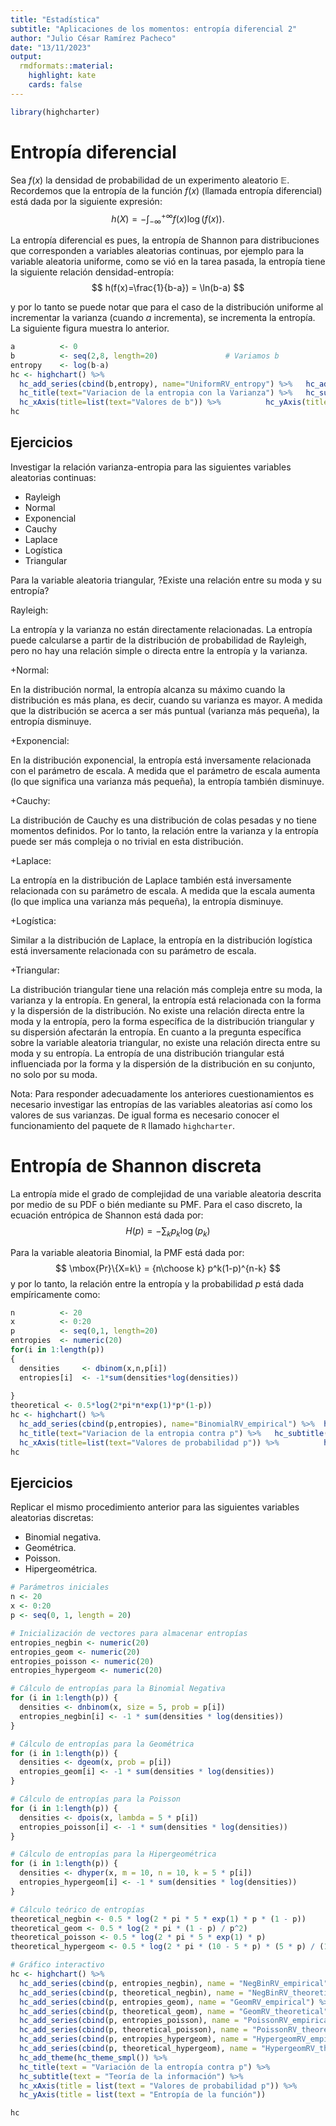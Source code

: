 ---
title: "Estadística"
subtitle: "Aplicaciones de los momentos: entropía diferencial 2"
author: "Julio César Ramírez Pacheco"
date: "13/11/2023"
output:
  rmdformats::material:
    highlight: kate
    cards: false
---


```{r knitr_init, echo=FALSE, message=FALSE, warning=FALSE}
library(highcharter)
```



# Entropía diferencial

Sea $f(x)$ la densidad de probabilidad de un experimento aleatorio $\mathbb{E}$. Recordemos que la entropía de la función $f(x)$ (llamada entropía diferencial) está dada por la siguiente expresión:
$$
h(X) = -\int_{-\infty}^{+\infty}{f(x)\log(f(x))}.
$$

La entropía diferencial es pues, la entropía de Shannon para distribuciones que corresponden a variables aleatorias continuas, por ejemplo para la variable aleatoria uniforme, como se vió en la tarea pasada, la entropía tiene la siguiente relación densidad-entropía:
$$
h(f(x)=\frac{1}{b-a}) = \ln(b-a)
$$

y por lo tanto se puede notar que para el caso de la distribución uniforme al incrementar la varianza (cuando $a$ incrementa), se incrementa la entropía. La siguiente figura muestra lo anterior.

```{r eval=TRUE}
a          <- 0
b          <- seq(2,8, length=20)               # Variamos b
entropy    <- log(b-a) 
hc <- highchart() %>% 
  hc_add_series(cbind(b,entropy), name="UniformRV_entropy") %>%   hc_add_theme(hc_theme_smpl()) %>% 
  hc_title(text="Variacion de la entropia con la Varianza") %>%   hc_subtitle(text="Teoria de la informacion") %>%
  hc_xAxis(title=list(text="Valores de b")) %>%          hc_yAxis(title=list(text="Entropia de la funcion"))
hc

```

## Ejercicios

Investigar la relación varianza-entropia para las siguientes variables aleatorias continuas:

- Rayleigh
- Normal
- Exponencial
- Cauchy
- Laplace
- Logística
- Triangular

Para la variable aleatoria triangular, ?Existe una relación entre su moda y su entropía?


Rayleigh:

La entropía y la varianza no están directamente relacionadas. La entropía puede calcularse a partir de la distribución de probabilidad de Rayleigh, pero no hay una relación simple o directa entre la entropía y la varianza.

+Normal:

En la distribución normal, la entropía alcanza su máximo cuando la distribución es más plana, es decir, cuando su varianza es mayor. A medida que la distribución se acerca a ser más puntual (varianza más pequeña), la entropía disminuye.

+Exponencial:

En la distribución exponencial, la entropía está inversamente relacionada con el parámetro de escala. A medida que el parámetro de escala aumenta (lo que significa una varianza más pequeña), la entropía también disminuye.

+Cauchy:

La distribución de Cauchy es una distribución de colas pesadas y no tiene momentos definidos. Por lo tanto, la relación entre la varianza y la entropía puede ser más compleja o no trivial en esta distribución.

+Laplace:

La entropía en la distribución de Laplace también está inversamente relacionada con su parámetro de escala. A medida que la escala aumenta (lo que implica una varianza más pequeña), la entropía disminuye.

+Logística:

Similar a la distribución de Laplace, la entropía en la distribución logística está inversamente relacionada con su parámetro de escala.

+Triangular:

La distribución triangular tiene una relación más compleja entre su moda, la varianza y la entropía. En general, la entropía está relacionada con la forma y la dispersión de la distribución. No existe una relación directa entre la moda y la entropía, pero la forma específica de la distribución triangular y su dispersión afectarán la entropía.
En cuanto a la pregunta específica sobre la variable aleatoria triangular, no existe una relación directa entre su moda y su entropía. La entropía de una distribución triangular está influenciada por la forma y la dispersión de la distribución en su conjunto, no solo por su moda.

Nota: Para responder adecuadamente los anteriores cuestionamientos es necesario investigar las entropías de las variables aleatorias así como los valores de sus varianzas. De igual forma es necesario conocer el funcionamiento del paquete de `R` llamado `highcharter`.


# Entropía de Shannon discreta

La entropía mide el grado de complejidad de una variable aleatoria descrita por medio de su PDF o bién mediante su PMF. Para el caso discreto, la ecuación entrópica de Shannon está dada por:
$$
H(p) = -\sum_{k}{p_k \log(p_k)}
$$

Para la variable aleatoria Binomial, la PMF está dada por:
$$
\mbox{Pr}\{X=k\} = {n\choose k} p^k(1-p)^{n-k}
$$
y por lo tanto, la relación entre la entropía y la probabilidad $p$ está dada empíricamente como:

```{r eval=TRUE}
n          <- 20
x          <- 0:20
p          <- seq(0,1, length=20)
entropies  <- numeric(20)
for(i in 1:length(p))
{
  densities     <- dbinom(x,n,p[i])
  entropies[i]  <- -1*sum(densities*log(densities))
  
}
theoretical <- 0.5*log(2*pi*n*exp(1)*p*(1-p))
hc <- highchart() %>% 
  hc_add_series(cbind(p,entropies), name="BinomialRV_empirical") %>%  hc_add_series(cbind(p,theoretical), name="BinomialRV_theoretical") %>%  hc_add_theme(hc_theme_smpl()) %>% 
  hc_title(text="Variacion de la entropia contra p") %>%   hc_subtitle(text="Teoria de la informacion") %>%
  hc_xAxis(title=list(text="Valores de probabilidad p")) %>%          hc_yAxis(title=list(text="Entropia de la funcion"))
hc

```

## Ejercicios

Replicar el mismo procedimiento anterior para las siguientes variables aleatorias discretas:

- Binomial negativa.
- Geométrica.
- Poisson.
- Hipergeométrica.

```{r}
# Parámetros iniciales
n <- 20
x <- 0:20
p <- seq(0, 1, length = 20)

# Inicialización de vectores para almacenar entropías
entropies_negbin <- numeric(20)
entropies_geom <- numeric(20)
entropies_poisson <- numeric(20)
entropies_hypergeom <- numeric(20)

# Cálculo de entropías para la Binomial Negativa
for (i in 1:length(p)) {
  densities <- dnbinom(x, size = 5, prob = p[i])
  entropies_negbin[i] <- -1 * sum(densities * log(densities))
}

# Cálculo de entropías para la Geométrica
for (i in 1:length(p)) {
  densities <- dgeom(x, prob = p[i])
  entropies_geom[i] <- -1 * sum(densities * log(densities))
}

# Cálculo de entropías para la Poisson
for (i in 1:length(p)) {
  densities <- dpois(x, lambda = 5 * p[i])
  entropies_poisson[i] <- -1 * sum(densities * log(densities))
}

# Cálculo de entropías para la Hipergeométrica
for (i in 1:length(p)) {
  densities <- dhyper(x, m = 10, n = 10, k = 5 * p[i])
  entropies_hypergeom[i] <- -1 * sum(densities * log(densities))
}

# Cálculo teórico de entropías
theoretical_negbin <- 0.5 * log(2 * pi * 5 * exp(1) * p * (1 - p))
theoretical_geom <- 0.5 * log(2 * pi * (1 - p) / p^2)
theoretical_poisson <- 0.5 * log(2 * pi * 5 * exp(1) * p)
theoretical_hypergeom <- 0.5 * log(2 * pi * (10 - 5 * p) * (5 * p) / (10 * 10))

# Gráfico interactivo
hc <- highchart() %>% 
  hc_add_series(cbind(p, entropies_negbin), name = "NegBinRV_empirical") %>%  
  hc_add_series(cbind(p, theoretical_negbin), name = "NegBinRV_theoretical") %>%  
  hc_add_series(cbind(p, entropies_geom), name = "GeomRV_empirical") %>%  
  hc_add_series(cbind(p, theoretical_geom), name = "GeomRV_theoretical") %>%  
  hc_add_series(cbind(p, entropies_poisson), name = "PoissonRV_empirical") %>%  
  hc_add_series(cbind(p, theoretical_poisson), name = "PoissonRV_theoretical") %>%  
  hc_add_series(cbind(p, entropies_hypergeom), name = "HypergeomRV_empirical") %>%  
  hc_add_series(cbind(p, theoretical_hypergeom), name = "HypergeomRV_theoretical") %>%  
  hc_add_theme(hc_theme_smpl()) %>% 
  hc_title(text = "Variación de la entropía contra p") %>%   
  hc_subtitle(text = "Teoría de la información") %>%
  hc_xAxis(title = list(text = "Valores de probabilidad p")) %>%          
  hc_yAxis(title = list(text = "Entropía de la función"))

hc

```

